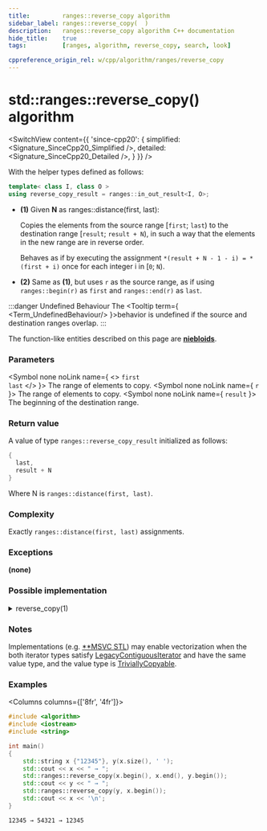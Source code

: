 ```yaml
---
title:         ranges::reverse_copy algorithm
sidebar_label: ranges::reverse_copy(  )
description:   ranges::reverse_copy algorithm C++ documentation
hide_title:    true
tags:          [ranges, algorithm, reverse_copy, search, look]

cppreference_origin_rel: w/cpp/algorithm/ranges/reverse_copy
---
```



<!-- Terms -->


<!----------------- Codes ---------------------->


# std::ranges::reverse_copy() algorithm

<SwitchView content={{
	'since-cpp20': {
		simplified:	<Signature_SinceCpp20_Simplified />,
		detailed:	<Signature_SinceCpp20_Detailed />,
	}
}} />

With the helper types defined as follows:
```cpp
template< class I, class O >
using reverse_copy_result = ranges::in_out_result<I, O>;
```

- **(1)** Given **N** as ranges::distance(first, last):

  Copies the elements from the source range [`first`; `last`) to the destination range [`result`; `result + N`), in such a way that the elements in the new range are in reverse order.

  Behaves as if by executing the assignment `*(result + N - 1 - i) = *(first + i)` once for each integer i in [`0`; `N`).

- **(2)** Same as **(1)**, but uses `r` as the source range, as if using `ranges::begin(r)` as `first` and `ranges::end(r)` as `last`.


:::danger Undefined Behaviour
The <Tooltip term={ <Term_UndefinedBehaviour/> }>behavior is undefined</Tooltip> if the source and destination ranges overlap.
:::

The function-like entities described on this page are [**niebloids**](#).

### Parameters

<SymbolTable>

  <Symbol none noLink name={ <> <code>first</code> <br/> <code>last</code> </> }>
    The range of elements to copy.
  </Symbol>
  <Symbol none noLink name={ <code>r</code> }>
    The range of elements to copy.
  </Symbol>
  <Symbol none noLink name={ <code>result</code> }>
    The beginning of the destination range.
  </Symbol>

</SymbolTable>

### Return value

A value of type `ranges::reverse_copy_result` initialized as follows:
```cpp
{
  last,
  result + N
}
```
Where N is `ranges::distance(first, last)`.

### Complexity

Exactly `ranges::distance(first, last)` assignments.

### Exceptions

**(none)**

### Possible implementation

<details>
<summary>reverse_copy(1)</summary>

```cpp
struct reverse_copy_fn
{
    template<std::bidirectional_iterator I, std::sentinel_for<I> S,
             std::weakly_incrementable O>
    requires std::indirectly_copyable<I, O>
    constexpr ranges::reverse_copy_result<I, O>
        operator()(I first, S last, O result) const
    {
        auto ret = ranges::next(first, last);
        for (; last != first; *result = *--last, ++result);
        return {std::move(ret), std::move(result)};
    }

    template<ranges::bidirectional_range R, std::weakly_incrementable O>
    requires std::indirectly_copyable<ranges::iterator_t<R>, O>
    constexpr ranges::reverse_copy_result<ranges::borrowed_iterator_t<R>, O>
        operator()(R&& r, O result) const
    {
        return (*this)(ranges::begin(r), ranges::end(r), std::move(result));
    }
};

inline constexpr reverse_copy_fn reverse_copy {};
```

</details>


### Notes

Implementations (e.g. [**MSVC STL](https://github.com/microsoft/STL/blob/main/stl/src/vector_algorithms.cpp)) may enable vectorization when the both iterator types
satisfy [LegacyContiguousIterator](/docs/named_req/LegacyContiguousIterator) and have the same value type, and the value type is [TriviallyCopyable](/docs/named_req/TriviallyCopyable).

### Examples

<Columns columns={['8fr', '4fr']}>
<div>

```cpp title='Main.cpp' showLineNumbers
#include <algorithm>
#include <iostream>
#include <string>

int main()
{
    std::string x {"12345"}, y(x.size(), ' ');
    std::cout << x << " → ";
    std::ranges::reverse_copy(x.begin(), x.end(), y.begin());
    std::cout << y << " → ";
    std::ranges::reverse_copy(y, x.begin());
    std::cout << x << '\n';
}
```

</div>
<div>

```plaintext title="Output"
12345 → 54321 → 12345
```

</div>
</Columns>
